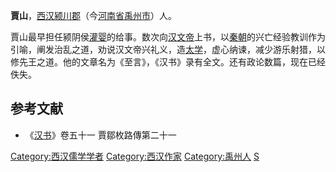 '''賈山'''，[[西汉|西汉]][[颍川郡|颍川郡]]（今[[河南省|河南省]][[禹州市|禹州市]]）人。

賈山最早担任颍阴侯[[灌婴|灌婴]]的给事。数次向[[汉文帝|汉文帝]]上书，以[[秦朝|秦朝]]的兴亡经验教训作为引喻，阐发治乱之道，劝说汉文帝兴礼义，造[[太学|太学]]，虚心纳谏，减少游乐射猎，以修先王之道。他的文章名为《至言》，《汉书》录有全文。还有政论数篇，现在已经佚失。

==参考文献==
*《[[汉书|汉书]]》卷五十一 賈鄒枚路傳第二十一

{{DEFAULTSORT:J}}
[[Category:西汉儒学学者|Category:西汉儒学学者]]
[[Category:西汉作家|Category:西汉作家]]
[[Category:禹州人|Category:禹州人]]
[[Category:賈姓|S]]